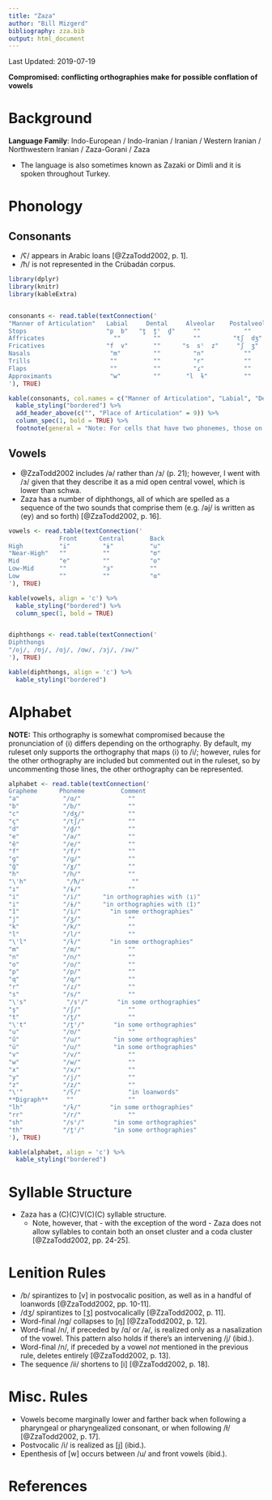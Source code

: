 ```yaml
---
title: "Zaza"
author: "Bill Mizgerd"
bibliography: zza.bib
output: html_document
---
```


Last Updated: 2019-07-19

**Compromised: conflicting orthographies make for possible conflation of vowels**

# Background

**Language Family**: Indo-European / Indo-Iranian / Iranian / Western Iranian / Northwestern Iranian / Zaza-Gorani / Zaza

* The language is also sometimes known as Zazaki or Dimli and it is spoken throughout Turkey.

# Phonology

## Consonants

* /ʕ/ appears in Arabic loans [@ZzaTodd2002, p. 1].
* /ħ/ is not represented in the Crúbadán corpus.

```r

library(dplyr)
library(knitr)
library(kableExtra)


consonants <- read.table(textConnection('
"Manner of Articulation"   Labial     Dental     Alveolar    Postalveolar   Palatal     Velar   Uvular  Pharyngeal    Glottal
Stops                      "p  b"   "t̪  t̪ˤ  d̪"     ""            ""           ""       "k  ɡ"    "q"       ""            ""
Affricates                   ""         ""         ""         "tʃ  dʒ"        ""         ""      ""        ""            ""
Fricatives                 "f  v"       ""      "s  sˤ  z"     "ʃ  ʒ"         ""       "x  ɣ"    ""       "ħ ʕ"          "h"
Nasals                      "m"         ""         "n"           ""           ""         ""      ""        ""            ""
Trills                      ""          ""         "r"           ""           ""         ""      ""        ""            ""
Flaps                       ""          ""         "ɾ"           ""           ""         ""      ""        ""            ""
Approximants                "w"         ""       "l  ɫ"          ""           "j"        ""      ""        ""            ""
'), TRUE)

kable(consonants, col.names = c("Manner of Articulation", "Labial", "Dental", "Alveolar", "Postalveolar", "Palatal", "Velar", "Uvular", "Pharyngeal", "Glottal"), align = 'c') %>%
  kable_styling("bordered") %>%
  add_header_above(c("", "Place of Articulation" = 9)) %>%
  column_spec(1, bold = TRUE) %>%
  footnote(general = "Note: For cells that have two phonemes, those on the left are voiceless and those on the right are voiced. Phonemes that have the diacritic (ˤ) are pharyngealized. Both alveolar approximants are voiced, but the one on the right is velarized.", general_title = "")
```

## Vowels

* @ZzaTodd2002 includes /ə/ rather than /ɜ/ (p. 21); however, I went with /ɜ/ given that they describe it as a mid open central vowel, which is lower than schwa.
* Zaza has a number of diphthongs, all of which are spelled as a sequence of the two sounds that comprise them (e.g. /əj/ is written as ⟨ey⟩ and so forth) [@ZzaTodd2002, p. 16].

```r

vowels <- read.table(textConnection('
              Front      Central       Back
High          "i"         "ɨ"          "u"
"Near-High"   ""          ""           "ʊ"
Mid           "e"         ""           "o"
Low-Mid       ""          "ɜ"          ""
Low           ""          ""           "ɑ"
'), TRUE)

kable(vowels, align = 'c') %>%
  kable_styling("bordered") %>%
  column_spec(1, bold = TRUE)


diphthongs <- read.table(textConnection('
Diphthongs
"/oj/, /ʊj/, /ɑj/, /ɑw/, /ɜj/, /ɜw/"
'), TRUE)

kable(diphthongs, align = 'c') %>%
  kable_styling("bordered")
```  

# Alphabet

**NOTE:** This orthography is somewhat compromised because the pronunciation of ⟨i⟩ differs depending on the orthography. By default, my ruleset only supports the orthography that maps ⟨i⟩ to /i/; however, rules for the other orthography are included but commented out in the ruleset, so by uncommenting those lines, the other orthography can be represented.

```r

alphabet <- read.table(textConnection('
Grapheme      Phoneme          Comment
"a"            "/ɑ/"             ""
"b"            "/b/"             ""
"c"            "/dʒ/"            ""
"ç"            "/tʃ/"            ""
"d"            "/d̪/"             ""
"e"            "/ə/"             ""
"ê"            "/e/"             ""
"f"            "/f/"             ""
"g"            "/ɡ/"             ""
"ğ"            "/ɣ/"             ""
"h"            "/h/"             ""
"\'h"           "/ħ/"             ""
"ı"            "/ɨ/"             ""
"i"            "/i/"      "in orthographies with ⟨ı⟩"  
"i"            "/ɨ/"      "in orthographies with ⟨î⟩"  
"î"            "/i/"        "in some orthographies"  
"j"            "/ʒ/"             ""
"k"            "/k/"             ""
"l"            "/l/"             ""
"\'l"          "/ɫ/"        "in some orthographies"   
"m"            "/m/"             ""
"n"            "/n/"             ""
"o"            "/o/"             ""
"p"            "/p/"             ""
"q"            "/q/"             ""
"r"            "/ɾ/"             ""
"s"            "/s/"             ""
"\'s"           "/sˤ/"        "in some orthographies"    
"ş"	           "/ʃ/"             ""
"t"            "/t̪/"             ""
"\'t"          "/t̪ˤ/"        "in some orthographies"    
"u"            "/ʊ/"             ""
"û"            "/u/"         "in some orthographies"  
"ü"            "/u/"         "in some orthographies"  
"v"            "/v/"             ""
"w"            "/w/"             ""
"x"            "/x/"             ""
"y"            "/j/"             ""
"z"            "/z/"             ""
"\'"           "/ʕ/"             "in loanwords"
**Digraph**     ""               ""
"lh"           "/ɫ/"        "in some orthographies"
"rr"           "/r/"             ""
"sh"           "/sˤ/"        "in some orthographies"
"th"           "/t̪ˤ/"        "in some orthographies"
'), TRUE)

kable(alphabet, align = 'c') %>%
  kable_styling("bordered")
```

# Syllable Structure

* Zaza has a (C)(C)V(C)(C) syllable structure.
    - Note, however, that - with the exception of the word <psing> - Zaza does not allow syllables to contain both an onset cluster and a coda cluster [@ZzaTodd2002, pp. 24-25].

# Lenition Rules

* /b/ spirantizes to [v] in postvocalic position, as well as in a handful of loanwords [@ZzaTodd2002, pp. 10-11].
* /dʒ/ spirantizes to [ʒ] postvocalically [@ZzaTodd2002, p. 11].
* Word-final /ng/ collapses to [ŋ] [@ZzaTodd2002, p. 12].
* Word-final /n/, if preceded by /ɑ/ or /ə/, is realized only as a nasalization of the vowel. This pattern also holds if there's an intervening /j/ (ibid.).
* Word-final /n/, if preceded by a vowel *not* mentioned in the previous rule, deletes entirely [@ZzaTodd2002, p. 13].
* The sequence /ii/ shortens to [i] [@ZzaTodd2002, p. 18].

# Misc. Rules

* Vowels become marginally lower and farther back when following a pharyngeal or pharyngealized consonant, or when following /ɫ/ [@ZzaTodd2002, p. 17].
* Postvocalic /i/ is realized as [j] (ibid.).
* Epenthesis of [w] occurs between /u/ and front vowels (ibid.).

# References
